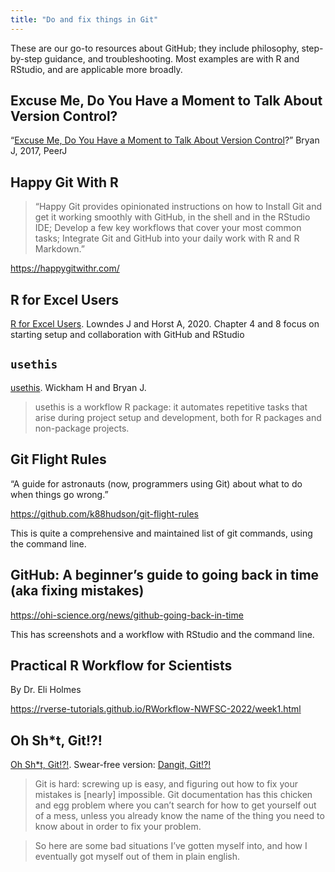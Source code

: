 ```yaml
---
title: "Do and fix things in Git"
---
```


These are our go-to resources about GitHub; they include philosophy, step-by-step guidance, and troubleshooting. Most examples are with R and RStudio, and are applicable more broadly.

## Excuse Me, Do You Have a Moment to Talk About Version Control?

"[Excuse Me, Do You Have a Moment to Talk About Version Control](https://peerj.com/preprints/3159/)?" Bryan J, 2017, PeerJ 

## Happy Git With R

> "Happy Git provides opinionated instructions on how to Install Git and get it working smoothly with GitHub, in the shell and in the RStudio IDE; Develop a few key workflows that cover your most common tasks; Integrate Git and GitHub into your daily work with R and R Markdown."

<https://happygitwithr.com/>

## R for Excel Users

[R for Excel Users](https://rstudio-conf-2020.github.io/r-for-excel/). Lowndes J and Horst A, 2020. Chapter 4 and 8 focus on starting setup and collaboration with GitHub and RStudio

## `usethis`

[usethis](https://usethis.r-lib.org/). Wickham H and Bryan J.

> usethis is a workflow R package: it automates repetitive tasks that arise during project setup and development, both for R packages and non-package projects.

## Git Flight Rules

"A guide for astronauts (now, programmers using Git) about what to do when things go wrong."

<https://github.com/k88hudson/git-flight-rules>

This is quite a comprehensive and maintained list of git commands, using the command line.

## GitHub: A beginner's guide to going back in time (aka fixing mistakes)

<https://ohi-science.org/news/github-going-back-in-time>

This has screenshots and a workflow with RStudio and the command line.

## Practical R Workflow for Scientists

By Dr. Eli Holmes

<https://rverse-tutorials.github.io/RWorkflow-NWFSC-2022/week1.html>

## Oh Sh*t, Git!?!

[Oh Sh*t, Git!?!](https://ohshitgit.com/). Swear-free version: [Dangit, Git!?!](https://dangitgit.com/)

> Git is hard: screwing up is easy, and figuring out how to fix your mistakes is [nearly] impossible. Git documentation has this chicken and egg problem where you can't search for how to get yourself out of a mess, unless you already know the name of the thing you need to know about in order to fix your problem.

> So here are some bad situations I've gotten myself into, and how I eventually got myself out of them in plain english.

